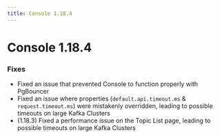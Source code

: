 ```yaml
---
title: Console 1.18.4
---
```


# Console 1.18.4

### Fixes

- Fixed an issue that prevented Console to function properly with PgBouncer
- Fixed an issue where properties (`default.api.timeout.ms` & `request.timeout.ms`) were mistakenly overridden, leading to possible timeouts on large Kafka Clusters
- (1.18.3) Fixed a performance issue on the Topic List page, leading to possible timeouts on large Kafka Clusters